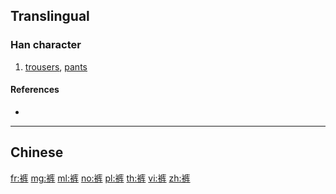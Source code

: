 {{character info/new}}
{{also|褲}}
==Translingual==
{{ja-forms|[[袴]]|裤|[[褲]]}}

===Han character===
{{Han char|rn=145|rad=衣|as=07|sn=13|four=|canj=LIKQ|ids=⿰衤库}}

# [[trousers]], [[pants]]

====References====
* {{Han ref|kx=1118.131|hdz=53094.170|uh=88E4|ud=35044}}

----

==Chinese==
{{zh-see|褲}}

[[fr:裤]]
[[mg:裤]]
[[ml:裤]]
[[no:裤]]
[[pl:裤]]
[[th:裤]]
[[vi:裤]]
[[zh:裤]]